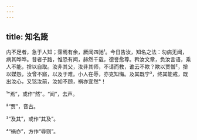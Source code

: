 ```yaml
---
---
---
```

title: 知名箴
---







内不足者，急于人知；霈焉有余，厥闻四驰¹。今日告汝，知名之法：勿病无闻，病其晔晔。昔者子路，惟恐有闻，赫然千载，德誉愈尊。矜汝文章，负汝言语，乘人不能，揜以自取。汝非其父，汝非其师，不请而教，谁云不欺？欺以贾憎²，揜以媒怨，汝曾不寤，以及于难。小人在辱，亦克知悔。及其既宁³，终其能戒，既出汝心，又铭汝前，汝如不顾，祸亦宜然⁴！

¹“焉”，或作“然”。“闻”，去声。

²“贾”，音古。

³“及其”，或作“其及”。

⁴“祸亦”，方作“辱则”。